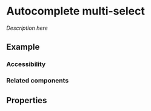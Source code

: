 
<Meta title="Components/Autocomplete multi-select" />

# Autocomplete multi-select

_Description here_

## Example

<Canvas of={AutocompleteMultiSelectStories.AutocompleteMultiSelect}></Canvas>


### Accessibility


### Related components


## Properties

<ArgTypes of={AutocompleteMultiSelectComponent} />
